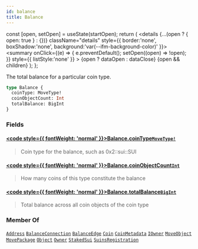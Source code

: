 ```yaml
---
id: balance
title: Balance
---
```









  const [open, setOpen] = useState(startOpen);
  return (
    <details {...(open ? { open: true } : {})} className="details" style={{ border:'none', boxShadow:'none', background:'var(--ifm-background-color)' }}>
      <summary
        onClick={(e) => {
          e.preventDefault();
          setOpen((open) => !open);
        }}
        style={{ listStyle:'none' }}
      >
      {open ? dataOpen : dataClose}
      </summary>
      {open && children}
    </details>
  );
};








The total balance for a particular coin type.


```graphql
type Balance {
  coinType: MoveType!
  coinObjectCount: Int
  totalBalance: BigInt
}
```




### Fields

#### [<code style={{ fontWeight: 'normal' }}>Balance.<b>coinType</b></code>](#)<Bullet />[`MoveType!`](/references/sui-api/sui-graphql/reference/objects/move-type) <Badge class="badge badge--secondary" text="non-null"/> <Badge class="badge badge--secondary" text="object"/> 
> 
> 
> Coin type for the balance, such as 0x2::sui::SUI
> 

#### [<code style={{ fontWeight: 'normal' }}>Balance.<b>coinObjectCount</b></code>](#)<Bullet />[`Int`](/references/sui-api/sui-graphql/reference/scalars/int) <Badge class="badge badge--secondary" text="scalar"/> 
> 
> 
> How many coins of this type constitute the balance
> 

#### [<code style={{ fontWeight: 'normal' }}>Balance.<b>totalBalance</b></code>](#)<Bullet />[`BigInt`](/references/sui-api/sui-graphql/reference/scalars/big-int) <Badge class="badge badge--secondary" text="scalar"/> 
> 
> 
> Total balance across all coin objects of the coin type
> 



### Member Of

[`Address`](/references/sui-api/sui-graphql/reference/objects/address)  <Badge class="badge badge--secondary" text="object"/><Bullet />[`BalanceConnection`](/references/sui-api/sui-graphql/reference/objects/balance-connection)  <Badge class="badge badge--secondary" text="object"/><Bullet />[`BalanceEdge`](/references/sui-api/sui-graphql/reference/objects/balance-edge)  <Badge class="badge badge--secondary" text="object"/><Bullet />[`Coin`](/references/sui-api/sui-graphql/reference/objects/coin)  <Badge class="badge badge--secondary" text="object"/><Bullet />[`CoinMetadata`](/references/sui-api/sui-graphql/reference/objects/coin-metadata)  <Badge class="badge badge--secondary" text="object"/><Bullet />[`IOwner`](/references/sui-api/sui-graphql/reference/interfaces/iowner)  <Badge class="badge badge--secondary" text="interface"/><Bullet />[`MoveObject`](/references/sui-api/sui-graphql/reference/objects/move-object)  <Badge class="badge badge--secondary" text="object"/><Bullet />[`MovePackage`](/references/sui-api/sui-graphql/reference/objects/move-package)  <Badge class="badge badge--secondary" text="object"/><Bullet />[`Object`](/references/sui-api/sui-graphql/reference/objects/object)  <Badge class="badge badge--secondary" text="object"/><Bullet />[`Owner`](/references/sui-api/sui-graphql/reference/objects/owner)  <Badge class="badge badge--secondary" text="object"/><Bullet />[`StakedSui`](/references/sui-api/sui-graphql/reference/objects/staked-sui)  <Badge class="badge badge--secondary" text="object"/><Bullet />[`SuinsRegistration`](/references/sui-api/sui-graphql/reference/objects/suins-registration)  <Badge class="badge badge--secondary" text="object"/>

